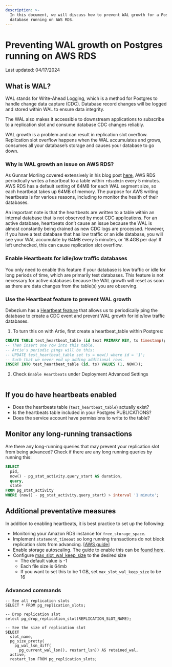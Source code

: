 ```yaml
---
description: >-
  In this document, we will discuss how to prevent WAL growth for a Postgres
  database running on AWS RDS.
---
```


# Preventing WAL growth on Postgres running on AWS RDS

Last updated: 04/17/2024

## What is WAL?

WAL stands for Write-Ahead Logging, which is a method for Postgres to handle change data capture (CDC). Database record changes will be logged and stored within WAL to ensure data integrity.&#x20;

The WAL also makes it accessible to downstream applications to subscribe to a replication slot and consume database CDC changes reliably.

WAL growth is a problem and can result in replication slot overflow. Replication slot overflow happens when the WAL accumulates and grows, consumes all your database’s storage and causes your database to go down.&#x20;

### Why is WAL growth an issue on AWS RDS?

As Gunnar Morling covered extensively in his blog post [here](https://www.morling.dev/blog/insatiable-postgres-replication-slot/), AWS RDS periodically writes a heartbeat to a table within `rdsadmin` every 5 minutes. AWS RDS has a default setting of 64MB for each WAL segment size, so each heartbeat takes up 64MB of memory. The purpose for AWS writing heartbeats is for various reasons, including to monitor the health of their databases.&#x20;

An important note is that the heartbeats are written to a table within an internal database that is not observed by most CDC applications. For an active database, heartbeats don’t cause an issue because the WAL is almost constantly being drained as new CDC logs are processed. However, if you have a test database that has low traffic or an idle database, you will see your WAL accumulate by 64MB every 5 minutes, or 18.4GB per day! If left unchecked, this can cause replication slot overflow.&#x20;

### Enable Heartbeats for idle/low traffic databases

You only need to enable this feature if your database is low traffic or idle for long periods of time, which are primarily test databases. This feature is not necessary for active databases because the WAL growth will reset as soon as there are data changes from the table(s) you are observing.

### Use the Heartbeat feature to prevent WAL growth

Debezium has a [Heartbeat feature](https://debezium.io/documentation/reference/stable/connectors/postgresql.html#postgresql-property-heartbeat-action-query) that allows us to periodically ping the database to create a CDC event and prevent WAL  growth for idle/low traffic databases.&#x20;

1. To turn this on with Artie, first create a heartbeat\_table within Postgres:

```sql
CREATE TABLE test_heartbeat_table (id text PRIMARY KEY, ts timestamp);
-- Then insert one row into this table.
-- Artie's periodic pings will be this:
-- UPDATE test_heartbeat_table set ts = now() where id = '1';
-- Such that we never end up adding additional rows.
INSERT INTO test_heartbeat_table (id, ts) VALUES (1, NOW());
```

2. Check `Enable Heartbeats` under Deployment Advanced Settings

<figure><img src="../.gitbook/assets/image (35).png" alt=""><figcaption></figcaption></figure>

## If you do have heartbeats enabled

* Does the heartbeats table (`test_heartbeat_table`) actually exist?
* Is the heartbeats table included in your Postgres PUBLICATIONS?
* Does the service account have permissions to write to the table?

## Monitor any long-running transactions

Are there any long-running queries that may prevent your replication slot from being advanced? Check if there are any long running queries by running this:

```sql
SELECT
  pid,
  now() - pg_stat_activity.query_start AS duration,
  query,
  state
FROM pg_stat_activity
WHERE (now() - pg_stat_activity.query_start) > interval '1 minute';
```

## Additional preventative measures

In addition to enabling heartbeats, it is best practice to set up the following:

* Monitoring your Amazon RDS instance for `free_storage_space`.
* Implement `statement_timeout` so long running transactions do not block replication slots from advancing. \[[AWS guide](https://docs.aws.amazon.com/AmazonRDS/latest/UserGuide/Appendix.PostgreSQL.CommonDBATasks.Parameters.html)]
* Enable storage autoscaling. The guide to enable this can be [found here](https://docs.aws.amazon.com/AmazonRDS/latest/UserGuide/USER\_PIOPS.StorageTypes.html#USER\_PIOPS.Autoscaling).
* Configure [max\_slot\_wal\_keep\_size](https://www.postgresql.org/docs/current/runtime-config-replication.html) to the desired size
  * The default value is -1
  * Each file size is 64mb
  * If you want to set this to be 1 GB, set `max_slot_wal_keep_size` to be 16

### Advanced commands

<pre class="language-sql"><code class="lang-sql">-- See all replication slots
SELECT * FROM pg_replication_slots;

-- Drop replication slot
select pg_drop_replication_slot(REPLICATION_SLOT_NAME);

-- See the size of replication slot
<strong>SELECT
</strong>  slot_name,
  pg_size_pretty(
    pg_wal_lsn_diff(
      pg_current_wal_lsn(), restart_lsn)) AS retained_wal,
  active,
  restart_lsn FROM pg_replication_slots;
</code></pre>
